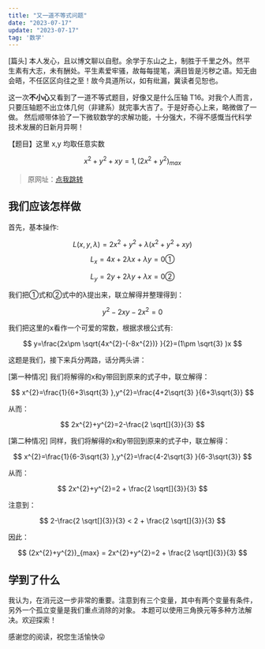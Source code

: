 ```yaml
---
title: "又一道不等式问题"
date: "2023-07-17"
update: "2023-07-17"
tag: '数学'
---
```


[篇头] 本人发心，且以博文聊以自慰。余学于东山之上，制胜于千里之外。然平生素有大志，未有酬处。平生素爱牢骚，故每每提笔，满目皆是污秽之语。知无由会晤，不任区区向往之至！故今具道所以，如有纰漏，冀读者见恕也。

这一次**不小心**又看到了一道不等式题目，好像又是什么压轴 T16。对我个人而言，只要压轴题不出立体几何（非建系）就完事大吉了。于是好奇心上来，略微做了一做。
然后顺带体验了一下微软数学的求解功能，十分强大，不得不感慨当代科学技术发展的日新月异啊！

【题目】这里 x,y 均取任意实数

$$
x^{2}+y^{2}+xy=1,(2x^{2}+y^{2})_{max}
$$

<BlurImage src="/static/microsoft-math-1.png" desc="这是微软数学的求解结果" />

> 原网址：[点我跳转](<https://mathsolver.microsoft.com/zh/solve-problem/%7B%20x%20%20%7D%5E%7B%202%20%20%7D%20%20%2B%20%7B%20y%20%20%7D%5E%7B%202%20%20%7D%20%20%2Bxy%20%3D%20%201%2C%20%60left(%202%20%7B%20x%20%20%7D%5E%7B%202%20%20%7D%20%20%2B%20%7B%20y%20%20%7D%5E%7B%202%20%20%7D%20%20%20%20%60right)>)


## 我们应该怎样做

首先，基本操作:

$$
L(x,y,\lambda)=2x^{2}+y^{2}+\lambda (x^{2}+y^{2}+xy)
$$

$$
L_{x}=4x+2\lambda x+\lambda y=0 ① 
$$

$$
L_{y}=2y+2\lambda y+\lambda x=0 ②
$$

我们把①式和②式中的λ提出来，联立解得并整理得到：

$$
y^{2}-2xy-2x^{2}=0
$$

我们把这里的x看作一个可爱的常数，根据求根公式有:

$$
y=\frac{2x\pm \sqrt{4x^{2}-(-8x^{2})} }{2}=(1\pm \sqrt{3}  )x
$$

这题是我们，接下来兵分两路，话分两头讲：

[第一种情况] 我们将解得的x和y带回到原来的式子中，联立解得：

$$
x^{2}=\frac{1}{6+3\sqrt{3} },y^{2}=\frac{4+2\sqrt{3} }{6+3\sqrt{3}}
$$

从而：

$$
2x^{2}+y^{2}=2-\frac{2 \sqrt[]{3}}{3} 
$$

[第二种情况] 同样，我们将解得的x和y带回到原来的式子中，联立解得：

$$
x^{2}=\frac{1}{6-3\sqrt{3} },y^{2}=\frac{4-2\sqrt{3} }{6-3\sqrt{3}}
$$

从而：

$$
2x^{2}+y^{2}=2 + \frac{2 \sqrt[]{3}}{3} 
$$

注意到：

$$
2-\frac{2 \sqrt[]{3}}{3} < 2 + \frac{2 \sqrt[]{3}}{3} 
$$

因此：

$$
(2x^{2}+y^{2})_{max} = 2x^{2}+y^{2}=2 + \frac{2 \sqrt[]{3}}{3} 
$$

## 学到了什么

我认为，在消元这一步非常的重要。注意到有三个变量，其中有两个变量有条件，另外一个孤立变量是我们重点消除的对象。
本题可以使用三角换元等多种方法解决。欢迎探索！

感谢您的阅读，祝您生活愉快😜
